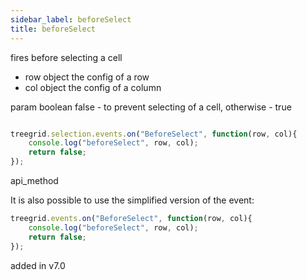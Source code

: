 ```yaml
---
sidebar_label: beforeSelect
title: beforeSelect
---
```



          


<Short>
 fires before selecting a cell



</Short>




- row		object		the config of a row
- col       object      the config of a column


param   boolean     false - to prevent selecting of a cell, otherwise - true



~~~js

treegrid.selection.events.on("BeforeSelect", function(row, col){
    console.log("beforeSelect", row, col); 
    return false;
});


~~~
 api_method

<Descr>

It is also possible to use the simplified version of the event:

~~~js
treegrid.events.on("BeforeSelect", function(row, col){
    console.log("beforeSelect", row, col); 
    return false;
});
~~~




</Descr>



added in v7.0

